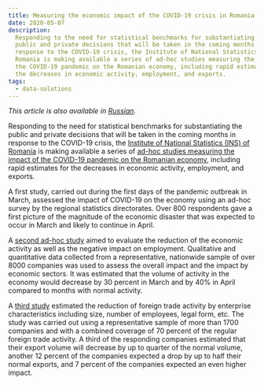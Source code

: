 ```yaml
---
title: Measuring the economic impact of the COVID-19 crisis in Romania
date: 2020-05-07
description:
  Responding to the need for statistical benchmarks for substantiating the
  public and private decisions that will be taken in the coming months in
  response to the COVID-19 crisis, the Institute of National Statistics (INS) of
  Romania is making available a series of ad-hoc studies measuring the impact of
  the COVID-19 pandemic on the Romanian economy, including rapid estimates for
  the decreases in economic activity, employment, and exports.
tags:
  - data-solutions
---
```


_This article is also available in [Russian](./ru.pdf)._

Responding to the need for statistical benchmarks for substantiating the public
and private decisions that will be taken in the coming months in response to the
COVID-19 crisis, the
[Institute of National Statistics (INS) of Romania](https://insse.ro/cms/en) is
making available a series of
[ad-hoc studies measuring the impact of the COVID-19 pandemic on the Romanian economy](https://insse.ro/cms/en/covid-19-impactul-economic),
including rapid estimates for the decreases in economic activity, employment,
and exports.

A first study, carried out during the first days of the pandemic outbreak in
March, assessed the impact of COVID-19 on the economy using an ad-hoc survey by
the regional statistics directorates. Over 800 respondents gave a first picture
of the magnitude of the economic disaster that was expected to occur in March
and likely to continue in April.

A
[second ad-hoc study](https://insse.ro/cms/en/content/experimental-research-assessment-covid-19-impact-economic-environment-march-and-april-2020-0)
aimed to evaluate the reduction of the economic activity as well as the negative
impact on employment. Qualitative and quantitative data collected from a
representative, nationwide sample of over 8000 companies was used to assess the
overall impact and the impact by economic sectors. It was estimated that the
volume of activity in the economy would decrease by 30 percent in March and by
40% in April compared to months with normal activity.

A
[third study](https://insse.ro/cms/en/content/survey-impact-sars-cov2-volume-exports-and-imports-goods-march-2020-0)
estimated the reduction of foreign trade activity by enterprise characteristics
including size, number of employees, legal form, etc. The study was carried out
using a representative sample of more than 1700 companies and with a combined
coverage of 70 percent of the regular foreign trade activity. A third of the
responding companies estimated that their export volume will decrease by up to
quarter of the normal volume, another 12 percent of the companies expected a
drop by up to half their normal exports, and 7 percent of the companies expected
an even higher impact.
